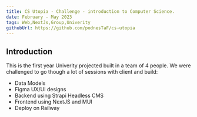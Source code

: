 ```yaml
---
title: CS Utopia - Challenge - introduction to Computer Science.
date: February - May 2023
tags: Web,NextJs,Group,Univerity
githubUrl: https://github.com/podnesTaF/cs-utopia
---
```


## Introduction

This is the first year Univerity projected built in a team of 4 people. We were challenged to go though a lot of sessions with client and build:

- Data Models
- Figma UX/UI designs
- Backend using Strapi Headless CMS
- Frontend using NextJS and MUI
- Deploy on Railway

<MdxImage
  src="https://storage.googleapis.com/abe_cloud_storage/website%2Fcs-utopia.png"
  width={800}
  height={500}
  className="mx-auto mt-5 mb-4"
/>
